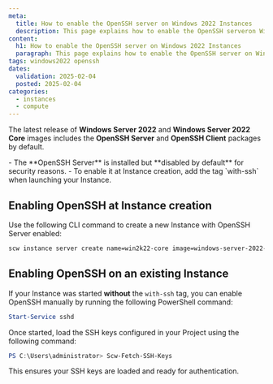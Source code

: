 ```yaml
---
meta:
  title: How to enable the OpenSSH server on Windows 2022 Instances
  description: This page explains how to enable the OpenSSH serveron Windows 2022 Instances
content:
  h1: How to enable the OpenSSH server on Windows 2022 Instances
  paragraph: This page explains how to enable the OpenSSH server on Windows 2022 Instances
tags: windows2022 openssh
dates:
  validation: 2025-02-04
  posted: 2025-02-04
categories:
  - instances
  - compute
---
```


The latest release of **Windows Server 2022** and **Windows Server 2022 Core** images includes the **OpenSSH Server** and **OpenSSH Client** packages by default.

<Message type="tip">
- The **OpenSSH Server** is installed but **disabled by default** for security reasons.
- To enable it at Instance creation, add the tag `with-ssh` when launching your Instance.
</Message>

## Enabling OpenSSH at Instance creation

Use the following CLI command to create a new Instance with OpenSSH Server enabled:

```sh
scw instance server create name=win2k22-core image=windows-server-2022-core tags.0=with-ssh type=POP2-2C-8G-WIN admin-password-encryption-ssh-key-id={ssh_key_id}
```

## Enabling OpenSSH on an existing Instance

If your Instance was started **without** the `with-ssh` tag, you can enable OpenSSH manually by running the following PowerShell command:

```powershell
Start-Service sshd
```

Once started, load the SSH keys configured in your Project using the following command:

```powershell
PS C:\Users\administrator> Scw-Fetch-SSH-Keys
```

This ensures your SSH keys are loaded and ready for authentication.